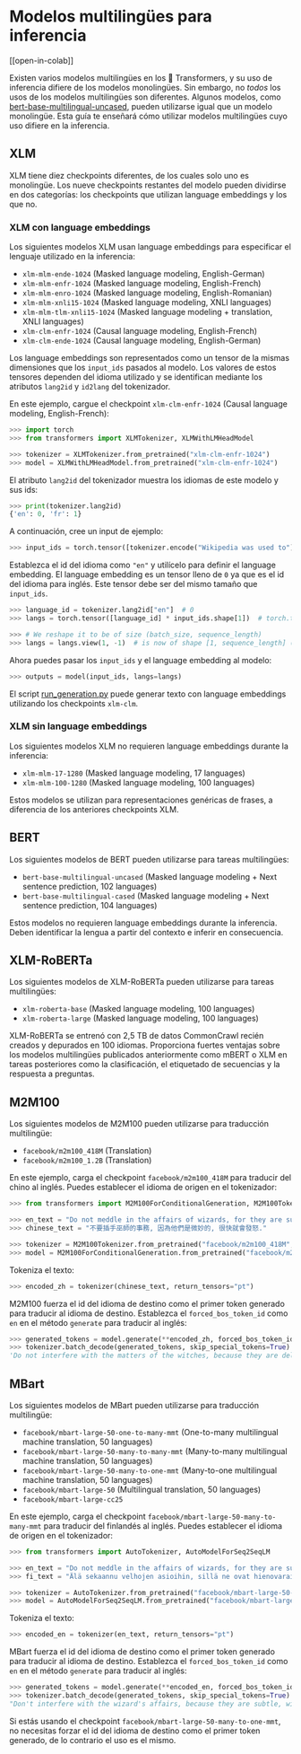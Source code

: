 <!--Copyright 2022 The HuggingFace Team. All rights reserved.

Licensed under the Apache License, Version 2.0 (the "License"); you may not use this file except in compliance with
the License. You may obtain a copy of the License at

http://www.apache.org/licenses/LICENSE-2.0

Unless required by applicable law or agreed to in writing, software distributed under the License is distributed on
an "AS IS" BASIS, WITHOUT WARRANTIES OR CONDITIONS OF ANY KIND, either express or implied. See the License for the
specific language governing permissions and limitations under the License.
-->

# Modelos multilingües para inferencia

[[open-in-colab]]

Existen varios modelos multilingües en los 🤗 Transformers, y su uso de inferencia difiere de los modelos monolingües. Sin embargo, no *todos* los usos de los modelos multilingües son diferentes. Algunos modelos, como [bert-base-multilingual-uncased](https://huggingface.co/bert-base-multilingual-uncased), pueden utilizarse igual que un modelo monolingüe. Esta guía te enseñará cómo utilizar modelos multilingües cuyo uso difiere en la inferencia.

## XLM

XLM tiene diez checkpoints diferentes, de los cuales solo uno es monolingüe. Los nueve checkpoints restantes del modelo pueden dividirse en dos categorías: los checkpoints que utilizan language embeddings y los que no.

### XLM con language embeddings

Los siguientes modelos XLM usan language embeddings para especificar el lenguaje utilizado en la inferencia:

- `xlm-mlm-ende-1024` (Masked language modeling, English-German)
- `xlm-mlm-enfr-1024` (Masked language modeling, English-French)
- `xlm-mlm-enro-1024` (Masked language modeling, English-Romanian)
- `xlm-mlm-xnli15-1024` (Masked language modeling, XNLI languages)
- `xlm-mlm-tlm-xnli15-1024` (Masked language modeling + translation, XNLI languages)
- `xlm-clm-enfr-1024` (Causal language modeling, English-French)
- `xlm-clm-ende-1024` (Causal language modeling, English-German)

Los language embeddings son representados como un tensor de la mismas dimensiones que los `input_ids` pasados al modelo. Los valores de estos tensores dependen del idioma utilizado y se identifican mediante los atributos `lang2id` y `id2lang` del tokenizador.

En este ejemplo, cargue el checkpoint `xlm-clm-enfr-1024` (Causal language modeling, English-French):

```py
>>> import torch
>>> from transformers import XLMTokenizer, XLMWithLMHeadModel

>>> tokenizer = XLMTokenizer.from_pretrained("xlm-clm-enfr-1024")
>>> model = XLMWithLMHeadModel.from_pretrained("xlm-clm-enfr-1024")
```

El atributo `lang2id` del tokenizador muestra los idiomas de este modelo y sus ids:

```py
>>> print(tokenizer.lang2id)
{'en': 0, 'fr': 1}
```

A continuación, cree un input de ejemplo:

```py
>>> input_ids = torch.tensor([tokenizer.encode("Wikipedia was used to")])  # batch size of 1
```

Establezca el id del idioma como `"en"` y utilícelo para definir el language embedding. El language embedding es un tensor lleno de `0` ya que es el id del idioma para inglés. Este tensor debe ser del mismo tamaño que `input_ids`. 

```py
>>> language_id = tokenizer.lang2id["en"]  # 0
>>> langs = torch.tensor([language_id] * input_ids.shape[1])  # torch.tensor([0, 0, 0, ..., 0])

>>> # We reshape it to be of size (batch_size, sequence_length)
>>> langs = langs.view(1, -1)  # is now of shape [1, sequence_length] (we have a batch size of 1)
```

Ahora puedes pasar los `input_ids` y el language embedding al modelo:

```py
>>> outputs = model(input_ids, langs=langs)
```

El script [run_generation.py](https://github.com/huggingface/transformers/tree/master/examples/pytorch/text-generation/run_generation.py) puede generar texto con language embeddings utilizando los checkpoints `xlm-clm`.

### XLM sin language embeddings

Los siguientes modelos XLM no requieren language embeddings durante la inferencia:

- `xlm-mlm-17-1280` (Masked language modeling, 17 languages)
- `xlm-mlm-100-1280` (Masked language modeling, 100 languages)

Estos modelos se utilizan para representaciones genéricas de frases, a diferencia de los anteriores checkpoints XLM.

## BERT

Los siguientes modelos de BERT pueden utilizarse para tareas multilingües:

- `bert-base-multilingual-uncased` (Masked language modeling + Next sentence prediction, 102 languages)
- `bert-base-multilingual-cased` (Masked language modeling + Next sentence prediction, 104 languages)

Estos modelos no requieren language embeddings durante la inferencia. Deben identificar la lengua a partir del
contexto e inferir en consecuencia.

## XLM-RoBERTa

Los siguientes modelos de XLM-RoBERTa pueden utilizarse para tareas multilingües:

- `xlm-roberta-base` (Masked language modeling, 100 languages)
- `xlm-roberta-large` (Masked language modeling, 100 languages)

XLM-RoBERTa se entrenó con 2,5 TB de datos CommonCrawl recién creados y depurados en 100 idiomas. Proporciona fuertes ventajas sobre los modelos multilingües publicados anteriormente como mBERT o XLM en tareas posteriores como la clasificación, el etiquetado de secuencias y la respuesta a preguntas.

## M2M100

Los siguientes modelos de M2M100 pueden utilizarse para traducción multilingüe:

- `facebook/m2m100_418M` (Translation)
- `facebook/m2m100_1.2B` (Translation)

En este ejemplo, carga el checkpoint `facebook/m2m100_418M` para traducir del chino al inglés. Puedes establecer el idioma de origen en el tokenizador:

```py
>>> from transformers import M2M100ForConditionalGeneration, M2M100Tokenizer

>>> en_text = "Do not meddle in the affairs of wizards, for they are subtle and quick to anger."
>>> chinese_text = "不要插手巫師的事務, 因為他們是微妙的, 很快就會發怒."

>>> tokenizer = M2M100Tokenizer.from_pretrained("facebook/m2m100_418M", src_lang="zh")
>>> model = M2M100ForConditionalGeneration.from_pretrained("facebook/m2m100_418M")
```

Tokeniza el texto:

```py
>>> encoded_zh = tokenizer(chinese_text, return_tensors="pt")
```

M2M100 fuerza el id del idioma de destino como el primer token generado para traducir al idioma de destino. Establezca el `forced_bos_token_id` como `en` en el método `generate` para traducir al inglés:

```py
>>> generated_tokens = model.generate(**encoded_zh, forced_bos_token_id=tokenizer.get_lang_id("en"))
>>> tokenizer.batch_decode(generated_tokens, skip_special_tokens=True)
'Do not interfere with the matters of the witches, because they are delicate and will soon be angry.'
```

## MBart

Los siguientes modelos de MBart pueden utilizarse para traducción multilingüe:

- `facebook/mbart-large-50-one-to-many-mmt` (One-to-many multilingual machine translation, 50 languages)
- `facebook/mbart-large-50-many-to-many-mmt` (Many-to-many multilingual machine translation, 50 languages)
- `facebook/mbart-large-50-many-to-one-mmt` (Many-to-one multilingual machine translation, 50 languages)
- `facebook/mbart-large-50` (Multilingual translation, 50 languages)
- `facebook/mbart-large-cc25`

En este ejemplo, carga el checkpoint `facebook/mbart-large-50-many-to-many-mmt` para traducir del finlandés al inglés. Puedes establecer el idioma de origen en el tokenizador:

```py
>>> from transformers import AutoTokenizer, AutoModelForSeq2SeqLM

>>> en_text = "Do not meddle in the affairs of wizards, for they are subtle and quick to anger."
>>> fi_text = "Älä sekaannu velhojen asioihin, sillä ne ovat hienovaraisia ja nopeasti vihaisia."

>>> tokenizer = AutoTokenizer.from_pretrained("facebook/mbart-large-50-many-to-many-mmt", src_lang="fi_FI")
>>> model = AutoModelForSeq2SeqLM.from_pretrained("facebook/mbart-large-50-many-to-many-mmt")
```

Tokeniza el texto:

```py
>>> encoded_en = tokenizer(en_text, return_tensors="pt")
```

MBart fuerza el id del idioma de destino como el primer token generado para traducir al idioma de destino. Establezca el `forced_bos_token_id` como `en` en el método `generate` para traducir al inglés:

```py
>>> generated_tokens = model.generate(**encoded_en, forced_bos_token_id=tokenizer.lang_code_to_id("en_XX"))
>>> tokenizer.batch_decode(generated_tokens, skip_special_tokens=True)
"Don't interfere with the wizard's affairs, because they are subtle, will soon get angry."
```

Si estás usando el checkpoint `facebook/mbart-large-50-many-to-one-mmt`, no necesitas forzar el id del idioma de destino como el primer token generado, de lo contrario el uso es el mismo.
